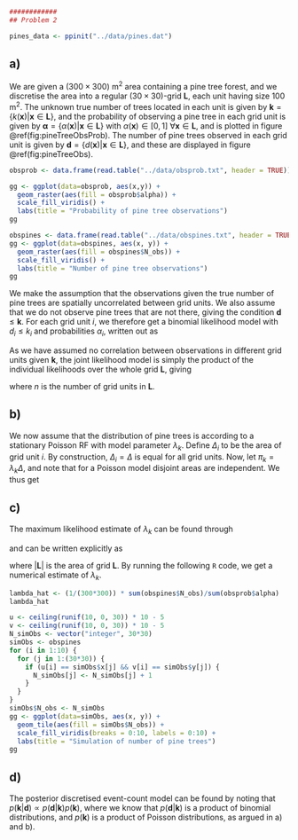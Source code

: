 \section{Problem 2: Bayesian inversion in Poisson RF}

```r
############
## Problem 2

pines_data <- ppinit("../data/pines.dat")
```

## a)

We are given a $(300 \times 300)$ m$^2$ area containing a pine tree forest, and we discretise the area into a regular $(30 \times 30)$-grid $\mathbf{L}$, each unit having size 100 m$^2$. The unknown true number of trees located in each unit is given by $\bm{k} = \{k(\bm{x}) | \bm{x} \in \mathbf{L}\}$, and the probability of observing a pine tree in each grid unit is given by $\bm{\alpha} = \{\alpha(\bm{x}) | \bm{x} \in \mathbf{L}\}$ with $\alpha(\bm{x}) \in [0,1]$ $\forall \bm{x} \in \mathbf{L}$, and is plotted in figure \@ref(fig:pineTreeObsProb). The number of pine trees observed in each grid unit is given by $\bm{d} = \{d(\bm{x}) | \bm{x} \in \mathbf{L}\}$, and these are displayed in figure \@ref(fig:pineTreeObs).

```r
obsprob <- data.frame(read.table("../data/obsprob.txt", header = TRUE))

gg <- ggplot(data=obsprob, aes(x,y)) +
  geom_raster(aes(fill = obsprob$alpha)) +
  scale_fill_viridis() +
  labs(title = "Probability of pine tree observations")
gg
```

```r
obspines <- data.frame(read.table("../data/obspines.txt", header = TRUE))
gg <- ggplot(data=obspines, aes(x, y)) +
  geom_raster(aes(fill = obspines$N_obs)) +
  scale_fill_viridis() +
  labs(title = "Number of pine tree observations")
gg
```

We make the assumption that the observations given the true number of pine trees are spatially uncorrelated between grid units. We also assume that we do not observe pine trees that are not there, giving the condition $\bm{d} \leqslant \bm{k}$. For each grid unit $i$, we therefore get a binomial likelihood model with $d_i \leqslant k_i$ and probabilities $\alpha_i$, written out as

\begin{equation}
[d_i | k_i] \sim p(d_i | k_i) = \binom{k_i}{d_i} \alpha_i^{d_i} (1 - \alpha_i)^{k_i - d_i}.
\end{equation}

As we have assumed no correlation between observations in different grid units given $\bm{k}$, the joint likelihood model is simply the product of the individual likelihoods over the whole grid $\mathbf{L}$, giving

\begin{equation}
[\bm{d} | \bm{k}] \sim p(\bm{d} | \bm{k}) = \prod_{i=1}^{n} p(d_i | k_i) = \prod_{i=1}^{n} \binom{k_i}{d_i} \alpha_i^{d_i} (1 - \alpha_i)^{k_i - d_i},
\end{equation}

where $n$ is the number of grid units in $\mathbf{L}$.


## b)

We now assume that the distribution of pine trees is according to a stationary Poisson RF with model parameter $\lambda_k$. Define $\Delta_i$ to be the area of grid unit $i$. By construction, $\Delta_i = \Delta$ is equal for all grid units. Now, let $\pi_k = \lambda_k \Delta$, and note that for a Poisson model disjoint areas are independent. We thus get

\begin{equation}
\bm{k} \sim p(\bm{k}) = \prod_{i=1}^{n} \frac{\pi_k^{k_i}}{k_i !} \exp{(-\pi_k)}.
\end{equation}


## c)

The maximum likelihood estimate of $\lambda_k$ can be found through

\begin{equation}
\hat{\lambda}_k = \arg \max_{\lambda_k} \left(\prod_{i=1}^{n} \frac{(\alpha_i \pi_k)^{d_i}}{d_i !} \exp{(-\alpha_i \pi_k)}\right),
\end{equation}

and can be written explicitly as

\begin{equation}
\hat{\lambda}_k = \frac{1}{|\mathbf{L}|} \frac{\sum_{i=1}^{n} d_i}{\sum_{i=1}^{n} \alpha_i},
\end{equation}

where $|\mathbf{L}|$ is the area of grid $\mathbf{L}$. By running the following `R` code, we get a numerical estimate of $\lambda_k$.

```r
lambda_hat <- (1/(300*300)) * sum(obspines$N_obs)/sum(obsprob$alpha)
lambda_hat
```

```r
u <- ceiling(runif(10, 0, 30)) * 10 - 5
v <- ceiling(runif(10, 0, 30)) * 10 - 5
N_simObs <- vector("integer", 30*30)
simObs <- obspines
for (i in 1:10) {
  for (j in 1:(30*30)) {
    if (u[i] == simObs$x[j] && v[i] == simObs$y[j]) {
      N_simObs[j] <- N_simObs[j] + 1
    }
  }
}
simObs$N_obs <- N_simObs
gg <- ggplot(data=simObs, aes(x, y)) +
  geom_tile(aes(fill = simObs$N_obs)) +
  scale_fill_viridis(breaks = 0:10, labels = 0:10) +
  labs(title = "Simulation of number of pine trees")
gg
```


## d)

The posterior discretised event-count model can be found by noting that $p(\bm{k} | \bm{d}) \propto p(\bm{d} | \bm{k}) p(\bm{k})$, where we know that $p(\bm{d} | \bm{k})$ is a product of binomial distributions, and $p(\bm{k})$ is a product of Poisson distributions, as argued in a) and b).

